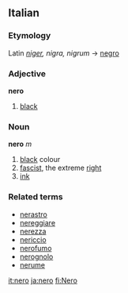 ==Italian==
===Etymology===
Latin ''[[niger]], nigra, nigrum'' → [[negro]]
===Adjective===
'''nero'''

# [[black]]

===Noun===
'''nero''' ''m''

# [[black]] colour
# [[fascist]], the extreme [[right]]
# [[ink]]

===Related terms===
*[[nerastro]]
*[[nereggiare]]
*[[nerezza]]
*[[nericcio]]
*[[nerofumo]]
*[[nerognolo]]
*[[nerume]]

[[it:nero]]
[[ja:nero]]
[[fi:Nero]]